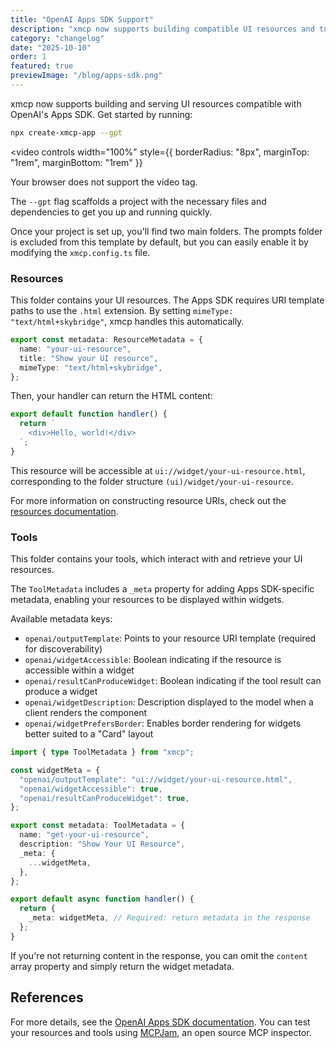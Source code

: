 ```yaml
---
title: "OpenAI Apps SDK Support"
description: "xmcp now supports building compatible UI resources and tools with the OpenAI Apps SDK, out of the box."
category: "changelog"
date: "2025-10-10"
order: 1
featured: true
previewImage: "/blog/apps-sdk.png"
---
```


xmcp now supports building and serving UI resources compatible with OpenAI's Apps SDK. Get started by running:

```bash
npx create-xmcp-app --gpt
```

<video
  controls
  width="100%"
  style={{ borderRadius: "8px", marginTop: "1rem", marginBottom: "1rem" }}
>
  <source src="/blog/gpt-apps-2.mp4" type="video/mp4" />
  Your browser does not support the video tag.
</video>

The `--gpt` flag scaffolds a project with the necessary files and dependencies to get you up and running quickly.

Once your project is set up, you'll find two main folders. The prompts folder is excluded from this template by default, but you can easily enable it by modifying the `xmcp.config.ts` file.

### Resources

This folder contains your UI resources. The Apps SDK requires URI template paths to use the `.html` extension. By setting `mimeType: "text/html+skybridge"`, xmcp handles this automatically.

```typescript
export const metadata: ResourceMetadata = {
  name: "your-ui-resource",
  title: "Show your UI resource",
  mimeType: "text/html+skybridge",
};
```

Then, your handler can return the HTML content:

```typescript
export default function handler() {
  return `
    <div>Hello, world!</div>
  `;
}
```

This resource will be accessible at `ui://widget/your-ui-resource.html`, corresponding to the folder structure `(ui)/widget/your-ui-resource`.

For more information on constructing resource URIs, check out the [resources documentation](/docs#resources).

### Tools

This folder contains your tools, which interact with and retrieve your UI resources.

The `ToolMetadata` includes a `_meta` property for adding Apps SDK-specific metadata, enabling your resources to be displayed within widgets.

Available metadata keys:

- `openai/outputTemplate`: Points to your resource URI template (required for discoverability)
- `openai/widgetAccessible`: Boolean indicating if the resource is accessible within a widget
- `openai/resultCanProduceWidget`: Boolean indicating if the tool result can produce a widget
- `openai/widgetDescription`: Description displayed to the model when a client renders the component
- `openai/widgetPrefersBorder`: Enables border rendering for widgets better suited to a "Card" layout

```typescript
import { type ToolMetadata } from "xmcp";

const widgetMeta = {
  "openai/outputTemplate": "ui://widget/your-ui-resource.html",
  "openai/widgetAccessible": true,
  "openai/resultCanProduceWidget": true,
};

export const metadata: ToolMetadata = {
  name: "get-your-ui-resource",
  description: "Show Your UI Resource",
  _meta: {
    ...widgetMeta,
  },
};

export default async function handler() {
  return {
    _meta: widgetMeta, // Required: return metadata in the response
  };
}
```

If you're not returning content in the response, you can omit the `content` array property and simply return the widget metadata.

## References

For more details, see the [OpenAI Apps SDK documentation](https://developers.openai.com/apps-sdk). You can test your resources and tools using [MCPJam](https://mcpjam.com), an open source MCP inspector.
